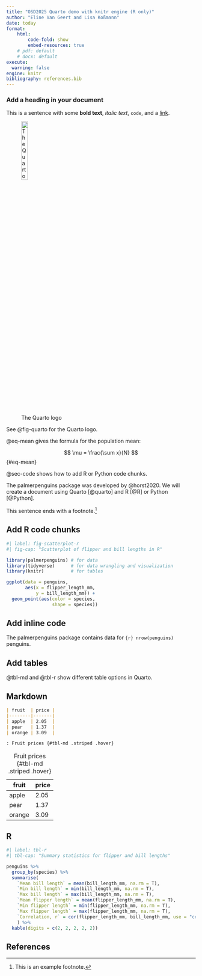 ---
title: "OSD2025 Quarto demo with knitr engine (R only)"
author: "Eline Van Geert and Lisa Koßmann"
date: today
format:
    html:
        code-fold: show
        embed-resources: true
    # pdf: default
    # docx: default
execute: 
  warning: false
engine: knitr
bibliography: references.bib
---

### Add a heading in your document

This is a sentence with some **bold text**, *italic text*, `code`, and a [link](https://quarto.org/).

![The Quarto logo](figs/quartologo.png){#fig-quarto width="20%" fig-align="left"}

See @fig-quarto for the Quarto logo.

@eq-mean gives the formula for the population mean:

$$
\mu = \frac{\sum x}{N} 
$$ {#eq-mean}

@sec-code shows how to add R or Python code chunks.

The palmerpenguins package was developed by @horst2020. We will create a document using Quarto [@quarto] and R [@R] or Python [@Python].

This sentence ends with a footnote.[^1]

[^1]: This is an example footnote.

## Add R code chunks {#sec-code}

```{r}
#| label: fig-scatterplot-r
#| fig-cap: "Scatterplot of flipper and bill lengths in R"

library(palmerpenguins) # for data
library(tidyverse)      # for data wrangling and visualization
library(knitr)          # for tables

ggplot(data = penguins, 
       aes(x = flipper_length_mm, 
           y = bill_length_mm)) +
  geom_point(aes(color = species, 
                 shape = species)) 
```


## Add inline code

The palmerpenguins package contains data for `{r} nrow(penguins)` penguins.


## Add tables

@tbl-md and @tbl-r show different table options in Quarto.


::: panel-tabset

## Markdown

``` markdown
| fruit  | price |
|--------|-------|
| apple  | 2.05  |
| pear   | 1.37  |
| orange | 3.09  |

: Fruit prices {#tbl-md .striped .hover}
``` 

| fruit  | price |
|--------|-------|
| apple  | 2.05  |
| pear   | 1.37  |
| orange | 3.09  |

: Fruit prices {#tbl-md .striped .hover}

## R

```{r}
#| label: tbl-r
#| tbl-cap: "Summary statistics for flipper and bill lengths"

penguins %>%
  group_by(species) %>%
  summarise(
    `Mean bill length` = mean(bill_length_mm, na.rm = T),
    `Min bill length` = min(bill_length_mm, na.rm = T),
    `Max bill length` = max(bill_length_mm, na.rm = T),
    `Mean flipper length` = mean(flipper_length_mm, na.rm = T),
    `Min flipper length` = min(flipper_length_mm, na.rm = T),
    `Max flipper length` = max(flipper_length_mm, na.rm = T),
    `Correlation, r` = cor(flipper_length_mm, bill_length_mm, use = "complete")
    ) %>%
  kable(digits = c(2, 2, 2, 2, 2))
```


::: 


## References {.unnumbered}